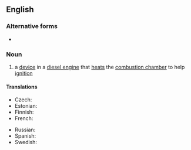 {{also|glowplug}}
==English==

===Alternative forms===
* {{l|en|glowplug}}

===Noun===
{{wikipedia}}
{{en-noun}}

# a [[device]] in a [[diesel engine]] that [[heat]]s the [[combustion chamber]] to help [[ignition]]

====Translations====
{{trans-top|plug that heats the combustion chamber}}
* Czech: {{t|cs|žhavící svíčka|f}}
* Estonian: {{t|et|eelsüüteküünal}}
* Finnish: {{t+|fi|hehkutulppa}}
* French: {{t+|fr|bougie de préchauffage|f}}
{{trans-mid}}
* Russian: {{t|ru|калильная свеча́|f}}
* Spanish: {{t+|es|bujía}}
* Swedish: {{t|sv|glödstift|c}}
{{trans-bottom}}